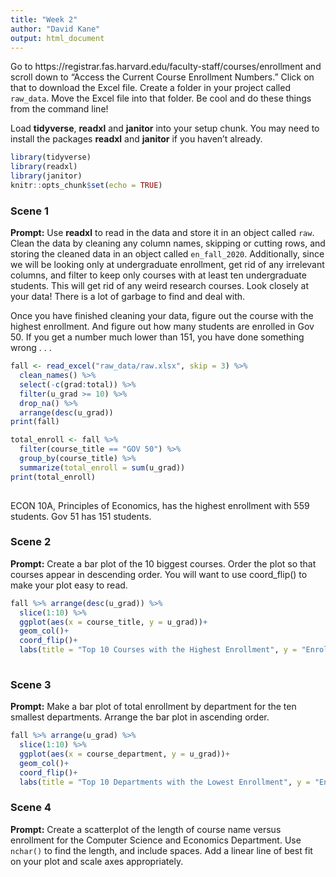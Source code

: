 ```yaml
---
title: "Week 2"
author: "David Kane"
output: html_document
---
```


Go to https://registrar.fas.harvard.edu/faculty-staff/courses/enrollment and scroll down to "Access the Current Course Enrollment Numbers." Click on that to download the Excel file. Create a folder in your project called `raw_data`. Move the Excel file into that folder. Be cool and do these things from the command line!

Load **tidyverse**, **readxl** and **janitor** into your setup chunk. You may need to install the packages **readxl** and **janitor** if you haven't already.

```r
library(tidyverse)
library(readxl)
library(janitor)
knitr::opts_chunk$set(echo = TRUE)
```

### Scene 1

**Prompt:** Use **readxl** to read in the data and store it in an object called `raw`. Clean the data by cleaning any column names, skipping or cutting rows, and storing the cleaned data in an object called `en_fall_2020`. Additionally, since we will be looking only at undergraduate enrollment, get rid of any irrelevant columns, and filter to keep only courses with at least ten undergraduate students. This will get rid of any weird research courses. Look closely at your data! There is a lot of garbage to find and deal with.

Once you have finished cleaning your data, figure out the course with the highest enrollment. And figure out how many students are enrolled in Gov 50. If you get a number much lower than 151, you have done something wrong . . .

```r
fall <- read_excel("raw_data/raw.xlsx", skip = 3) %>%
  clean_names() %>%
  select(-c(grad:total)) %>%
  filter(u_grad >= 10) %>%
  drop_na() %>%
  arrange(desc(u_grad))
print(fall)

total_enroll <- fall %>%
  filter(course_title == "GOV 50") %>%
  group_by(course_title) %>%
  summarize(total_enroll = sum(u_grad))
print(total_enroll)
  
```
ECON 10A, Principles of Economics, has the highest enrollment with 559 students. Gov 51 has 151 students.


### Scene 2

**Prompt:** Create a bar plot of the 10 biggest courses. Order the plot so that courses appear in descending order. You will want to use coord_flip() to make your plot easy to read.

```r
fall %>% arrange(desc(u_grad)) %>%
  slice(1:10) %>%
  ggplot(aes(x = course_title, y = u_grad))+
  geom_col()+
  coord_flip()+
  labs(title = "Top 10 Courses with the Highest Enrollment", y = "Enrollment", x = "Course")
  
```




### Scene 3

**Prompt:** Make a bar plot of total enrollment by department for the ten smallest departments. Arrange the bar plot in ascending order.

```r
fall %>% arrange(u_grad) %>%
  slice(1:10) %>%
  ggplot(aes(x = course_department, y = u_grad))+
  geom_col()+
  coord_flip()+
  labs(title = "Top 10 Departments with the Lowest Enrollment", y = "Enrollment", x = "Course")
```


### Scene 4

**Prompt:** Create a scatterplot of the length of course name versus enrollment for the Computer Science and Economics Department. Use `nchar()` to find the length, and include spaces. Add a linear line of best fit on your plot and scale axes appropriately.


